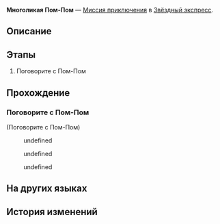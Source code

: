 {{Дополнить|Диалоги.}}
{{Миссия Инфобокс
|id              = 8027120
|Название        = 
|Изображение     = Миссия Освоения Многоликая Пом-Пом.png
|Тип             = Миссия приключения
|События         = 
|Глава           = 
|Условия         = 
|Персонажи       = Первопроходец; Пом-Пом
|СтартЛокация    = Вагон для вечеринок
|Мир             = Звёздный экспресс
|Локации         = Вагон для вечеринок
|Предыдущая      = 
|Следующая       = 
|Награды         = Кредиты*5 000
}}
'''Многоликая Пом-Пом''' — [[Миссия приключения]] в [[Звёздный экспресс]].

==Описание==
{{Описание|<!--официальное описание из Перекрёстка судеб-->}}

==Этапы==
# Поговорите с Пом-Пом

==Прохождение==
{{Дополнить}}

===Поговорите с Пом-Пом===
{{Описание миссии|локация=Вагон для вечеринок|Кажется, в вагоне для вечеринок есть особое место для проводника. Зачем оно? Спросите Пом-Пом.}}
{{Диалог Начало}}

;(Поговорите с Пом-Пом)
<!--Unknown TalkSentence: 827200001-->
<!--Unknown TalkSentence: 827200002-->
:{{Диалог|Стрелка}} undefined
:<!--Unknown TalkSentence: 827200004-->
:<!--Unknown TalkSentence: 827200016-->
:{{Диалог|Стрелка}} undefined
:<!--Unknown TalkSentence: 827200006-->
:{{Диалог|Стрелка}} undefined
:<!--Unknown TalkSentence: 827200015-->
:<!--Unknown TalkSentence: 827200016-->

{{Диалог Конец}}

==На других языках==
{{На других языках
|en   = Pom-Pom of Many Faces
|zhs  = 百变帕姆
|zht  = 百變帕姆
|ja   = ファッショニスタ・パム
|ko   = 폼폼 대변신
|es   = Pom-Pom de mil caras
|fr   = Les multiples visages de Pom-Pom
|ru   = Многоликая Пом-Пом
|th   = Pom-Pom ร้อยเล่มเกวียน
|vi   = Pom-Pom Biến Hóa
|de   = Pom-Poms stetige Veränderung
|id   = Pom-Pom Seribu Rupa
|pt   = As Muitas Faces do Pom-Pom
}}

==История изменений==
{{История изменений|2.7}}
